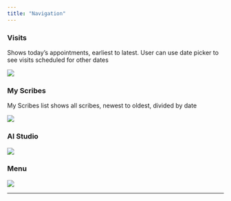 ```yaml
---
title: "Navigation"
---
```


### Visits

Shows today’s appointments, earliest to latest. User can use date picker to see visits scheduled for other dates

<Frame>
  <img src="/images/start_visit.png" />
</Frame>

### My Scribes

My Scribes list shows all scribes, newest to oldest, divided by date

<Frame>
  <img src="/images/Screenshot2025-06-09at6.02.14PM.png" />
</Frame>

### AI Studio

<Frame>
  <img src="/images/Screenshot2025-06-09at5.37.11PM.png" />
</Frame>

### Menu

<Frame>
  <img src="/images/Screenshot2025-06-09at5.36.48PM.png" />
</Frame>

---